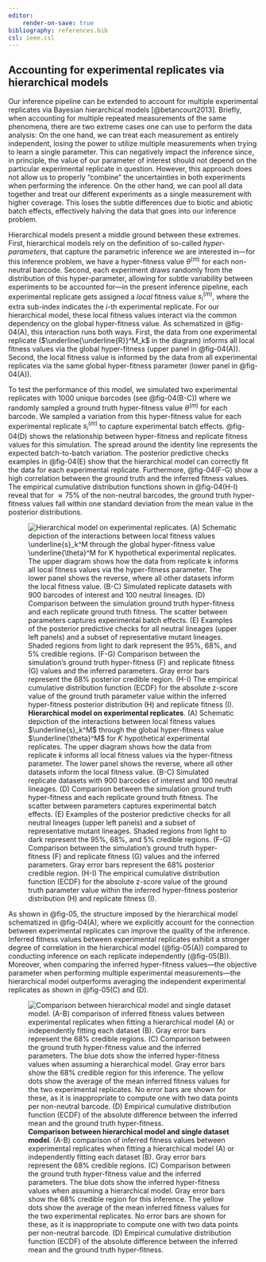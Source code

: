 ```yaml
---
editor:
    render-on-save: true
bibliography: references.bib
csl: ieee.csl
---
```


## Accounting for experimental replicates via hierarchical models{#sec-replicates}

Our inference pipeline can be extended to account for multiple experimental
replicates via Bayesian hierarchical models [@betancourt2013]. Briefly, when
accounting for multiple repeated measurements of the same phenomena, there are
two extreme cases one can use to perform the data analysis: On the one hand, we
can treat each measurement as entirely independent, losing the power to utilize
multiple measurements when trying to learn a single parameter. This can
negatively impact the inference since, in principle, the value of our parameter
of interest should not depend on the particular experimental replicate in
question. However, this approach does not allow us to properly "combine" the
uncertainties in both experiments when performing the inference. On the other
hand, we can pool all data together and treat our different experiments as a
single measurement with higher coverage. This loses the subtle differences due
to biotic and abiotic batch effects, effectively halving the data that goes into
our inference problem.

Hierarchical models present a middle ground between these extremes. First,
hierarchical models rely on the definition of so-called *hyper-parameters*, that
capture the parametric inference we are interested in---for this inference
problem, we have a hyper-fitness value $\theta^{(m)}$ for each non-neutral
barcode. Second, each experiment draws randomly from the distribution of this
hyper-parameter, allowing for subtle variability between experiments to be
accounted for---in the present inference pipeline, each experimental replicate
gets assigned a *local* fitness value $s^{(m)}_i$, where the extra sub-index
indicates the $i$-th experimental replicate. For our hierarchical model, these
local fitness values interact via the common dependency on the global
hyper-fitness value. As schematized in @fig-04(A), this interaction runs both
ways. First, the data from one experimental replicate
($\underline{\underline{R}}^M_k$ in the diagram) informs all local fitness
values via the global hyper-fitness (upper panel in @fig-04(A)). Second, the
local fitness value is informed by the data from all experimental replicates via
the same global hyper-fitness parameter (lower panel in @fig-04(A)).

To test the performance of this model, we simulated two experimental replicates
with 1000 unique barcodes (see @fig-04(B-C)) where we randomly sampled a ground
truth hyper-fitness value $\theta^{(m)}$ for each barcode. We sampled a
variation from this hyper-fitness value for each experimental replicate
$s^{(m)}_i$ to capture experimental batch effects. @fig-04(D) shows the
relationship between hyper-fitness and replicate fitness values for this
simulation. The spread around the identity line represents the expected
batch-to-batch variation. The posterior predictive checks examples in @fig-04(E)
show that the hierarchical model can correctly fit the data for each
experimental replicate. Furthermore, @fig-04(F-G) show a high correlation
between the ground truth and the inferred fitness values. The empirical
cumulative distribution functions shown in @fig-04(H-I) reveal that for $\approx
75\%$ of the non-neutral barcodes, the ground truth hyper-fitness values fall
within one standard deviation from the mean value in the posterior
distributions.

![**Hierarchical model on experimental replicates**. (A) Schematic depiction of
the interactions between local fitness values $\underline{s}_k^M$ through the
global hyper-fitness value $\underline{\theta}^M$ for $K$ hypothetical
experimental replicates. The upper diagram shows how the data from replicate $k$
informs all local fitness values via the hyper-fitness parameter. The lower
panel shows the reverse, where all other datasets inform the local fitness
value. (B-C) Simulated replicate datasets with 900 barcodes of interest and 100
neutral lineages. (D) Comparison between the simulation ground truth
hyper-fitness and each replicate ground truth fitness. The scatter between
parameters captures experimental batch effects. (E) Examples of the posterior
predictive checks for all neutral lineages (upper left panels) and a subset of
representative mutant lineages. Shaded regions from light to dark represent the
95\%, 68\%, and 5\% credible regions. (F-G) Comparison between the simulation's
ground truth hyper-fitness (F) and replicate fitness (G) values and the inferred
parameters. Gray error bars represent the 68\% posterior credible region. (H-I)
The empirical cumulative distribution function (ECDF) for the absolute z-score
value of the ground truth parameter value within the inferred hyper-fitness
posterior distribution (H) and replicate fitness (I).](./figs/fig04){#fig-04}

As shown in @fig-05, the structure imposed by the hierarchical model schematized
in @fig-04(A), where we explicitly account for the connection between
experimental replicates can improve the quality of the inference. Inferred
fitness values between experimental replicates exhibit a stronger degree of
correlation in the hierarchical model (@fig-05(A)) compared to conducting
inference on each replicate independently (@fig-05(B)). Moreover, when comparing
the inferred hyper-fitness values---the objective parameter when performing
multiple experimental measurements---the hierarchical model outperforms
averaging the independent experimental replicates as shown in @fig-05(C) and
(D).

![**Comparison between hierarchical model and single dataset model**. (A-B)
comparison of inferred fitness values between experimental replicates when
fitting a hierarchical model (A) or independently fitting each dataset (B). Gray
error bars represent the 68\% credible regions. (C) Comparison between the
ground truth hyper-fitness value and the inferred parameters. The blue dots show
the inferred hyper-fitness values when assuming a hierarchical model. Gray error
bars show the 68\% credible region for this inference. The yellow dots show the
average of the mean inferred fitness values for the two experimental replicates.
No error bars are shown for these, as it is inappropriate to compute one with
two data points per non-neutral barcode. (D) Empirical cumulative distribution
function (ECDF) of the absolute difference between the inferred mean and the
ground truth hyper-fitness.](./figs/fig05){#fig-05}